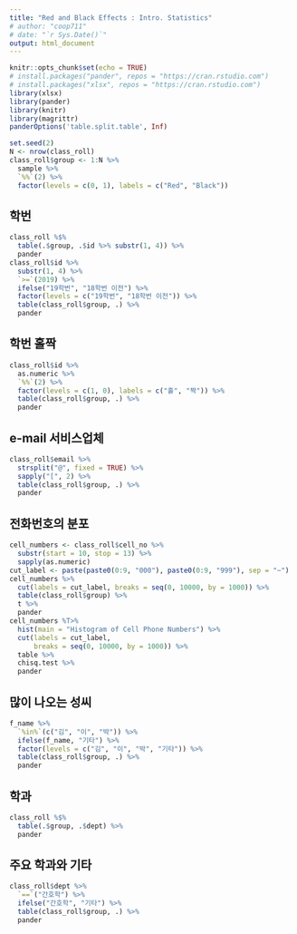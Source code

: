 ```yaml
---
title: "Red and Black Effects : Intro. Statistics"
# author: "coop711"
# date: "`r Sys.Date()`"
output: html_document
---
```


```r
knitr::opts_chunk$set(echo = TRUE)
# install.packages("pander", repos = "https://cran.rstudio.com")
# install.packages("xlsx", repos = "https://cran.rstudio.com")
library(xlsx)
library(pander)
library(knitr)
library(magrittr)
panderOptions('table.split.table', Inf)
```

<!--
## Data

```r
load("./red_and_black_intro_190224_data.RData")
```

## Randomization
-->

```r
set.seed(2)
N <- nrow(class_roll) 
class_roll$group <- 1:N %>%
  sample %>%
  `%%`(2) %>%
  factor(levels = c(0, 1), labels = c("Red", "Black"))
```

## 학번

```r
class_roll %$%
  table(.$group, .$id %>% substr(1, 4)) %>%
  pander
class_roll$id %>%
  substr(1, 4) %>%
  `>=`(2019) %>%
  ifelse("19학번", "18학번 이전") %>%
  factor(levels = c("19학번", "18학번 이전")) %>%
  table(class_roll$group, .) %>%
  pander
```

## 학번 홀짝

```r
class_roll$id %>%
  as.numeric %>%
  `%%`(2) %>%
  factor(levels = c(1, 0), labels = c("홀", "짝")) %>%
  table(class_roll$group, .) %>%
  pander
```

## e-mail 서비스업체

```r
class_roll$email %>%
  strsplit("@", fixed = TRUE) %>%
  sapply("[", 2) %>%
  table(class_roll$group, .) %>%
  pander
```

## 전화번호의 분포

```r
cell_numbers <- class_roll$cell_no %>%
  substr(start = 10, stop = 13) %>%
  sapply(as.numeric) 
cut_label <- paste(paste0(0:9, "000"), paste0(0:9, "999"), sep = "~")
cell_numbers %>%
  cut(labels = cut_label, breaks = seq(0, 10000, by = 1000)) %>%
  table(class_roll$group) %>%
  t %>%
  pander
cell_numbers %T>%
  hist(main = "Histogram of Cell Phone Numbers") %>%
  cut(labels = cut_label, 
      breaks = seq(0, 10000, by = 1000)) %>%
  table %>%
  chisq.test %>%
  pander
```

<!--## 성씨 분포

```r
f_name <- class_roll$name %>%
  substring(first = 1, last = 1) 
f_name %>%
  table(class_roll$group, .) %>%
  pander
```
-->

## 많이 나오는 성씨

```r
f_name %>%
  `%in%`(c("김", "이", "박")) %>%
  ifelse(f_name, "기타") %>%
  factor(levels = c("김", "이", "박", "기타")) %>%
  table(class_roll$group, .) %>%
  pander
```

## 학과

```r
class_roll %$%
  table(.$group, .$dept) %>%
  pander
```

## 주요 학과와 기타

```r
class_roll$dept %>%
  `==`("간호학") %>%
  ifelse("간호학", "기타") %>%
  table(class_roll$group, .) %>%
  pander
```

<!--

<P style="page-break-before:always">

## 전체 명단 : 가나다순

```r
class_roll$name %>%
  order %>%
  class_roll[., c("id", "name", "group")] %<>%
  `colnames<-`(c("학번", "이름", "그룹")) %>%
  pander(row.names = FALSE)
```

<P style="page-break-before:always">

## 전체 명단 : 그룹 단위 가나다순

```r
class_roll %$%
  order(.$group, .$name) %>%
  class_roll[., c("id", "name", "group")] %<>%
  `colnames<-`(c("학번", "이름", "그룹")) %>%
  pander(row.names = FALSE)
```

<P style="page-break-before:always">

## 집단별 출석부

```r
class_roll %$%
  order(.$group, .$name) %>%
  class_roll[., c("id", "name", "group")] %>%
  subset(.$group == "Red", select = c("id", "name")) %<>%
  `colnames<-`(c("학번", "이름")) %>%
  pander(caption = "Red")
```

<P style="page-break-before:always">

```r
class_roll %$%
  order(.$group, .$name) %>%
  class_roll[., c("id", "name", "group")] %>%
  subset(.$group == "Black", select = c("id", "name")) %<>%
  `colnames<-`(c("학번", "이름")) %>%
  pander(caption = "Black")
```

```r
save.image("./red_and_black_intro_190224_report.RData")
```
-->